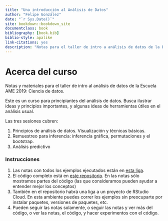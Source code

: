 ```yaml
--- 
title: "Una introducción al Análisis de Datos"
author: "Felipe González"
date: "`r Sys.Date()`"
site: bookdown::bookdown_site
documentclass: book
bibliography: [book.bib]
biblio-style: apalike
link-citations: yes
description: "Notas para el taller de intro a análisis de datos de la Escuela AME 2019"
---
```


# Acerca del curso

Notas y materiales para el taller de intro al análisis de datos de la Escuela
AME 2019: Ciencia de datos. 

Este es un curso para principiantes del análisis de datos. Busca ilustrar ideas 
y principios importantes, y algunas ideas de herramientas útiles en el análisis usual.

Las tres sesiones cubren:

1. Principios de análisis de datos. Visualización y técnicas básicas.
2. Remuestreo para inferencia: inferencia gráfica, permutaciones y el bootstrap.
3. Análisis predictivo

### Instrucciones {-}

1. Las notas con todos los ejemplos ejecutados están en [esta liga](https://app.netlify.com/sites/quirky-boyd-c764df/overview).
2. El código completo está en [este repositorio](https://github.com/felipegonzalez/intro-analisis-escuela-ame). En las notas sólo mostramos partes del código (las que consideramos pueden ayudar a entender mejor los conceptos)
3. También en el repositorio habrá una liga a un proyecto de RStudio Cloud. En esta ambiente puedes correr los ejemplos sin preocuparte por instalar paquetes, versiones de paquetes, etc.
4. Pueden seguir las notas solamente, o seguir las notas y ver más del código, o ver las notas, el código, y hacer experimentos con el código.